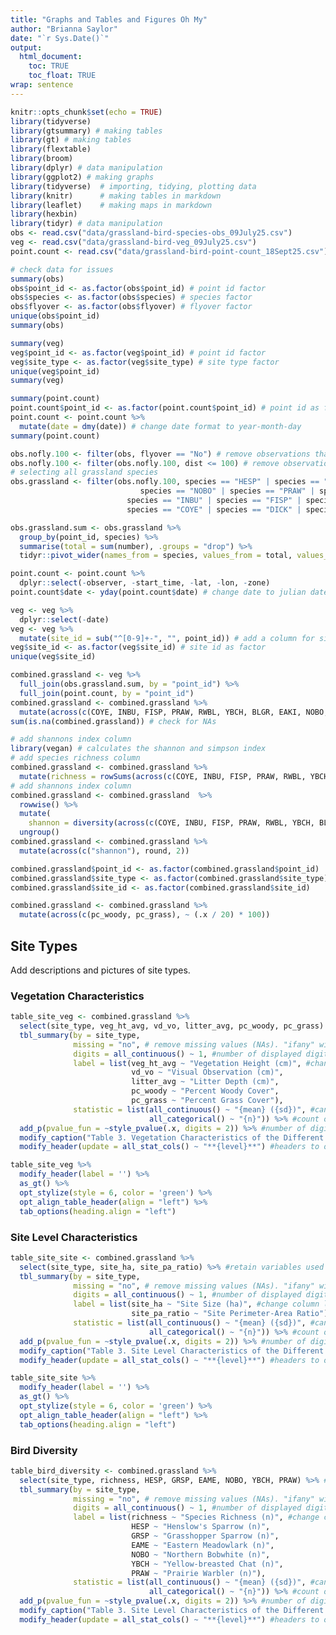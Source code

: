 ```yaml
---
title: "Graphs and Tables and Figures Oh My"
author: "Brianna Saylor"
date: "`r Sys.Date()`"
output: 
  html_document:
    toc: TRUE
    toc_float: TRUE
wrap: sentence
---
```


```r
knitr::opts_chunk$set(echo = TRUE)
library(tidyverse)
library(gtsummary) # making tables
library(gt) # making tables 
library(flextable)
library(broom)
library(dplyr) # data manipulation
library(ggplot2) # making graphs
library(tidyverse)  # importing, tidying, plotting data
library(knitr)      # making tables in markdown
library(leaflet)    # making maps in markdown 
library(hexbin)
library(tidyr) # data manipulation 
obs <- read.csv("data/grassland-bird-species-obs_09July25.csv")
veg <- read.csv("data/grassland-bird-veg_09July25.csv")
point.count <- read.csv("data/grassland-bird-point-count_18Sept25.csv")
```

```r
# check data for issues 
summary(obs)
obs$point_id <- as.factor(obs$point_id) # point id factor
obs$species <- as.factor(obs$species) # species factor 
obs$flyover <- as.factor(obs$flyover) # flyover factor 
unique(obs$point_id)
summary(obs)
```

```r
summary(veg)
veg$point_id <- as.factor(veg$point_id) # point id factor 
veg$site_type <- as.factor(veg$site_type) # site type factor 
unique(veg$point_id)
summary(veg)
```

```r
summary(point.count)
point.count$point_id <- as.factor(point.count$point_id) # point id as factor
point.count <- point.count %>% 
  mutate(date = dmy(date)) # change date format to year-month-day
summary(point.count)
```

```r
obs.nofly.100 <- filter(obs, flyover == "No") # remove observations that are flyovers
obs.nofly.100 <- filter(obs.nofly.100, dist <= 100) # remove observations over 100 m from point
# selecting all grassland species 
obs.grassland <- filter(obs.nofly.100, species == "HESP" | species == "GRSP" | species == "EAME" |
                             species == "NOBO" | species == "PRAW" | species == "YBCH" | 
                          species == "INBU" | species == "FISP" | species == "RWBL" | 
                          species == "COYE" | species == "DICK" | species == "BLGR" | species == "EAKI")
```

```r
obs.grassland.sum <- obs.grassland %>% 
  group_by(point_id, species) %>% 
  summarise(total = sum(number), .groups = "drop") %>% 
  tidyr::pivot_wider(names_from = species, values_from = total, values_fill = 0)
```

```r
point.count <- point.count %>% 
  dplyr::select(-observer, -start_time, -lat, -lon, -zone)
point.count$date <- yday(point.count$date) # change date to julian date
```

```r
veg <- veg %>% 
  dplyr::select(-date)
veg <- veg %>%
  mutate(site_id = sub("^[0-9]+-", "", point_id)) # add a column for site id based off point id 
veg$site_id <- as.factor(veg$site_id) # site id as factor
unique(veg$site_id)
```

```r
combined.grassland <- veg %>% 
  full_join(obs.grassland.sum, by = "point_id") %>% 
  full_join(point.count, by = "point_id")
combined.grassland <- combined.grassland %>% 
  mutate(across(c(COYE, INBU, FISP, PRAW, RWBL, YBCH, BLGR, EAKI, NOBO, DICK, EAME, GRSP, HESP), ~replace_na(.x, 0))) # replace NA values with 0
sum(is.na(combined.grassland)) # check for NAs
```

```r
# add shannons index column 
library(vegan) # calculates the shannon and simpson index
# add species richness column
combined.grassland <- combined.grassland %>% 
  mutate(richness = rowSums(across(c(COYE, INBU, FISP, PRAW, RWBL, YBCH, BLGR, EAKI, NOBO, DICK, EAME, GRSP, HESP)) > 0))
# add shannons index column  
combined.grassland <- combined.grassland  %>% 
  rowwise() %>% 
  mutate(
    shannon = diversity(across(c(COYE, INBU, FISP, PRAW, RWBL, YBCH, BLGR, EAKI, NOBO, DICK, EAME, GRSP, HESP)), index = "shannon")) %>%
  ungroup()
combined.grassland <- combined.grassland %>% 
  mutate(across(c("shannon"), round, 2))
```

```r
combined.grassland$point_id <- as.factor(combined.grassland$point_id)
combined.grassland$site_type <- as.factor(combined.grassland$site_type)
combined.grassland$site_id <- as.factor(combined.grassland$site_id)
```

```r
combined.grassland <- combined.grassland %>%
  mutate(across(c(pc_woody, pc_grass), ~ (.x / 20) * 100))
```


## **Site Types**

Add descriptions and pictures of site types. 

### **Vegetation Characteristics**

```r
table_site_veg <- combined.grassland %>%
  select(site_type, veg_ht_avg, vd_vo, litter_avg, pc_woody, pc_grass) %>% #retain variables used in summaries
  tbl_summary(by = site_type,
              missing = "no", # remove missing values (NAs). "ifany" will include a missing values row in table.
              digits = all_continuous() ~ 1, #number of displayed digits for continuous variables
              label = list(veg_ht_avg ~ "Vegetation Height (cm)", #change column labels in table
                           vd_vo ~ "Visual Observation (cm)",
                           litter_avg ~ "Litter Depth (cm)",
                           pc_woody ~ "Percent Woody Cover",
                           pc_grass ~ "Percent Grass Cover"),
              statistic = list(all_continuous() ~ "{mean} ({sd})", #can use any character for parentheses
                               all_categorical() ~ "{n}")) %>% #count obs. for categorical variables
  add_p(pvalue_fun = ~style_pvalue(.x, digits = 2)) %>% #number of digits displayed for p-values
  modify_caption("Table 3. Vegetation Characteristics of the Different Site Types") %>%
  modify_header(update = all_stat_cols() ~ "**{level}**") #headers to only contain site names
```

```r
table_site_veg %>% 
  modify_header(label = '') %>%
  as_gt() %>% 
  opt_stylize(style = 6, color = 'green') %>%
  opt_align_table_header(align = "left") %>%
  tab_options(heading.align = "left")
```

### **Site Level Characteristics**

```r
table_site_site <- combined.grassland %>%
  select(site_type, site_ha, site_pa_ratio) %>% #retain variables used in summaries
  tbl_summary(by = site_type,
              missing = "no", # remove missing values (NAs). "ifany" will include a missing values row in table.
              digits = all_continuous() ~ 1, #number of displayed digits for continuous variables
              label = list(site_ha ~ "Site Size (ha)", #change column labels in table
                           site_pa_ratio ~ "Site Perimeter-Area Ratio"),
              statistic = list(all_continuous() ~ "{mean} ({sd})", #can use any character for parentheses
                               all_categorical() ~ "{n}")) %>% #count obs. for categorical variables
  add_p(pvalue_fun = ~style_pvalue(.x, digits = 2)) %>% #number of digits displayed for p-values
  modify_caption("Table 3. Site Level Characteristics of the Different Site Types") %>%
  modify_header(update = all_stat_cols() ~ "**{level}**") #headers to only contain site names
```

```r
table_site_site %>% 
  modify_header(label = '') %>%
  as_gt() %>% 
  opt_stylize(style = 6, color = 'green') %>%
  opt_align_table_header(align = "left") %>%
  tab_options(heading.align = "left")
```


### **Bird Diversity**

```r
table_bird_diversity <- combined.grassland %>%
  select(site_type, richness, HESP, GRSP, EAME, NOBO, YBCH, PRAW) %>% #retain variables used in summaries
  tbl_summary(by = site_type,
              missing = "no", # remove missing values (NAs). "ifany" will include a missing values row in table.
              digits = all_continuous() ~ 1, #number of displayed digits for continuous variables
              label = list(richness ~ "Species Richness (n)", #change column labels in table
                           HESP ~ "Henslow's Sparrow (n)", 
                           GRSP ~ "Grasshopper Sparrow (n)", 
                           EAME ~ "Eastern Meadowlark (n)",
                           NOBO ~ "Northern Bobwhite (n)", 
                           YBCH ~ "Yellow-breasted Chat (n)", 
                           PRAW ~ "Prairie Warbler (n)"),
              statistic = list(all_continuous() ~ "{mean} ({sd})", #can use any character for parentheses
                               all_categorical() ~ "{n}")) %>% #count obs. for categorical variables
  add_p(pvalue_fun = ~style_pvalue(.x, digits = 2)) %>% #number of digits displayed for p-values
  modify_caption("Table 3. Site Level Characteristics of the Different Site Types") %>%
  modify_header(update = all_stat_cols() ~ "**{level}**") #headers to only contain site names
```

